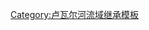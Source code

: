 {{PMaine}}<includeonly>[[Category:曼恩河支流|{{PAGENAME}}]]</includeonly><noinclude>[[Category:卢瓦尔河流域继承模板]]</noinclude>